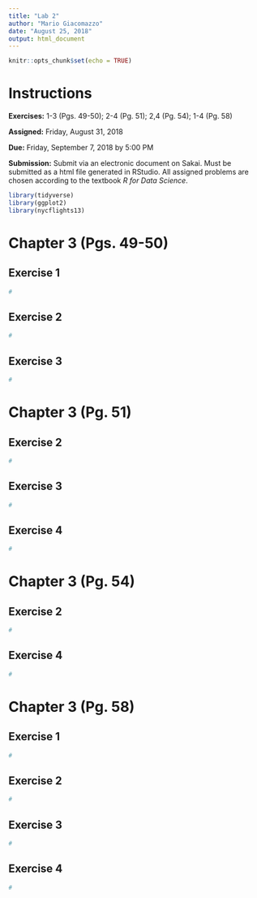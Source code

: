---
title: "Lab 2"
author: "Mario Giacomazzo"
date: "August 25, 2018"
output: html_document
---

```{r setup, include=FALSE}
knitr::opts_chunk$set(echo = TRUE)
```

# Instructions

**Exercises:**  1-3 (Pgs. 49-50); 2-4 (Pg. 51); 2,4 (Pg. 54); 1-4 (Pg. 58)

**Assigned:** Friday, August 31, 2018

**Due:** Friday, September 7, 2018 by 5:00 PM

**Submission:** Submit via an electronic document on Sakai. Must be submitted as a html file generated in RStudio. All assigned problems are chosen according to the textbook *R for Data Science*. 

```{r, include=FALSE}
library(tidyverse)
library(ggplot2)
library(nycflights13)
```

# Chapter 3 (Pgs. 49-50)

##  Exercise 1
```{r}
#
```

##  Exercise 2
```{r}
#
```

##  Exercise 3
```{r}
#
```

# Chapter 3 (Pg. 51)

##  Exercise 2
```{r}
#
```

##  Exercise 3
```{r}
#
```

##  Exercise 4
```{r}
#
```

# Chapter 3 (Pg. 54)

##  Exercise 2
```{r}
#
```

##  Exercise 4
```{r}
#
```

# Chapter 3 (Pg. 58)

##  Exercise 1
```{r}
#
```

##  Exercise 2
```{r}
#
```

##  Exercise 3
```{r}
#
```

##  Exercise 4
```{r}
#
```